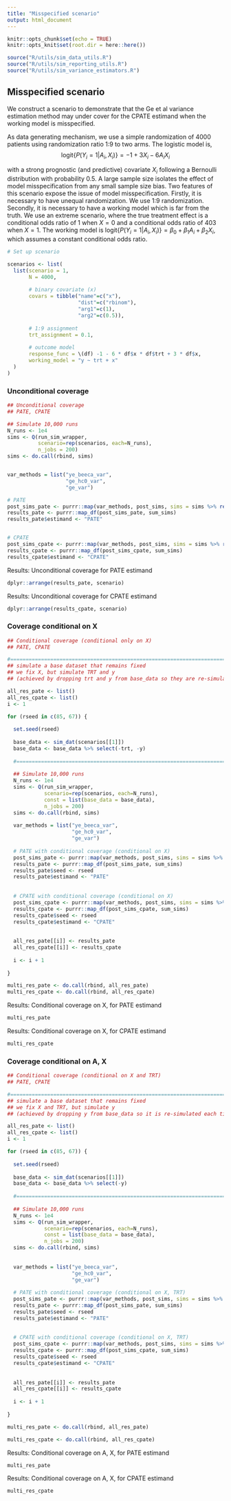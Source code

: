 ```yaml
---
title: "Misspecified scenario"
output: html_document
---
```

  
```r
knitr::opts_chunk$set(echo = TRUE)
knitr::opts_knit$set(root.dir = here::here())
```

```r
source("R/utils/sim_data_utils.R")
source("R/utils/sim_reporting_utils.R")
source("R/utils/sim_variance_estimators.R")
```

## Misspecified scenario

We construct a scenario to demonstrate that the Ge et al variance estimation method may under cover for the CPATE estimand when the working model is misspecified. 

As data generating mechanism, we use a simple randomization of 4000 patients using randomization ratio 1:9 to two arms. The logistic model is,
$$
\mathrm{logit}\{P(Y_i=1 | A_i, X_i)\}  = -1+ 3 X_i - 6 A_i X_i
$$

with a strong prognostic (and predictive) covariate $X_i$ following a Bernoulli distribution with probability $0.5$. A large sample size isolates the effect of model misspecification from any small sample size bias. Two features of this scenario expose the issue of model misspecification. Firstly, it is necessary to have unequal randomization. We use 1:9 randomization. Secondly, it is necessary to have a working model which is far from the truth.  We use an extreme scenario, where the true treatment effect is a conditional odds ratio of $1$ when $X=0$ and a conditional odds ratio of $403$ when $X=1$. The working model is $\mathrm{logit}\{P(Y_i=1 | A_i, X_i)\}  = \beta_0 + \beta_1 A_i + \beta_2 X_i$, which assumes a constant conditional odds ratio.



```r
# Set up scenario

scenarios <- list(
  list(scenario = 1, 
       N = 4000,
       
       # binary covariate (x) 
       covars = tibble("name"=c("x"),
                       "dist"=c("rbinom"),
                       "arg1"=c(1),
                       "arg2"=c(0.5)),
       
       # 1:9 assignment
       trt_assignment = 0.1,
       
       # outcome model 
       response_func = \(df) -1 - 6 * df$x * df$trt + 3 * df$x,
       working_model = "y ~ trt + x"
  )
)

```


### Unconditional coverage


```r

## Unconditional coverage 
## PATE, CPATE

## Simulate 10,000 runs
N_runs <- 1e4
sims <- Q(run_sim_wrapper, 
          scenario=rep(scenarios, each=N_runs), 
          n_jobs = 200)
sims <- do.call(rbind, sims)


var_methods = list("ye_beeca_var",
                   "ge_hc0_var",
                   "ge_var")

# PATE 
post_sims_pate <- purrr::map(var_methods, post_sims, sims = sims %>% rename(true_diff = true_diff_pate))
results_pate <- purrr::map_df(post_sims_pate, sum_sims)
results_pate$estimand <- "PATE"


# CPATE
post_sims_cpate <- purrr::map(var_methods, post_sims, sims = sims %>% rename(true_diff = true_diff_cpate))
results_cpate <- purrr::map_df(post_sims_cpate, sum_sims)
results_cpate$estimand <- "CPATE"

```

Results: Unconditional coverage for PATE estimand

```r
dplyr::arrange(results_pate, scenario)
```

Results: Unconditional coverage for CPATE estimand

```r
dplyr::arrange(results_cpate, scenario)
```


### Coverage conditional on X


```r

## Conditional coverage (conditional only on X)
## PATE, CPATE

#===============================================================================
## simulate a base dataset that remains fixed
## we fix X, but simulate TRT and y
## (achieved by dropping trt and y from base_data so they are re-simulated each time)

all_res_pate <- list()
all_res_cpate <- list()
i <- 1

for (rseed in c(85, 67)) {
  
  set.seed(rseed)
  
  base_data <- sim_dat(scenarios[[1]])
  base_data <- base_data %>% select(-trt, -y)
  
  #=============================================================================
  
  ## Simulate 10,000 runs
  N_runs <- 1e4
  sims <- Q(run_sim_wrapper, 
            scenario=rep(scenarios, each=N_runs), 
            const = list(base_data = base_data), 
            n_jobs = 200)
  sims <- do.call(rbind, sims)
  
  var_methods = list("ye_beeca_var",
                     "ge_hc0_var",
                     "ge_var")
  
  # PATE with conditional coverage (conditional on X)
  post_sims_pate <- purrr::map(var_methods, post_sims, sims = sims %>% rename(true_diff = true_diff_pate))
  results_pate <- purrr::map_df(post_sims_pate, sum_sims)
  results_pate$seed <- rseed
  results_pate$estimand <- "PATE"
  
  
  # CPATE with conditional coverage (conditional on X)
  post_sims_cpate <- purrr::map(var_methods, post_sims, sims = sims %>% rename(true_diff = true_diff_cpate))
  results_cpate <- purrr::map_df(post_sims_cpate, sum_sims)
  results_cpate$seed <- rseed
  results_cpate$estimand <- "CPATE"
  
  
  all_res_pate[[i]] <- results_pate
  all_res_cpate[[i]] <- results_cpate
  
  i <- i + 1
  
}

multi_res_pate <- do.call(rbind, all_res_pate)
multi_res_cpate <- do.call(rbind, all_res_cpate)


```

Results: Conditional coverage on X, for PATE estimand

```r
multi_res_pate
```

Results: Conditional coverage on X, for CPATE estimand

```r
multi_res_cpate
```


### Coverage conditional on A, X


```r

## Conditional coverage (conditional on X and TRT)
## PATE, CPATE

#===============================================================================
## simulate a base dataset that remains fixed
## we fix X and TRT, but simulate y
## (achieved by dropping y from base_data so it is re-simulated each time)

all_res_pate <- list()
all_res_cpate <- list()
i <- 1

for (rseed in c(85, 67)) {
  
  set.seed(rseed)
  
  base_data <- sim_dat(scenarios[[1]])
  base_data <- base_data %>% select(-y)
  
  #=============================================================================
  
  ## Simulate 10,000 runs
  N_runs <- 1e4
  sims <- Q(run_sim_wrapper, 
            scenario=rep(scenarios, each=N_runs), 
            const = list(base_data = base_data), 
            n_jobs = 200)
  sims <- do.call(rbind, sims)
  
  
  var_methods = list("ye_beeca_var",
                     "ge_hc0_var",
                     "ge_var")
  
  # PATE with conditional coverage (conditional on X, TRT)
  post_sims_pate <- purrr::map(var_methods, post_sims, sims = sims %>% rename(true_diff = true_diff_pate))
  results_pate <- purrr::map_df(post_sims_pate, sum_sims)
  results_pate$seed <- rseed
  results_pate$estimand <- "PATE"
  
  
  # CPATE with conditional coverage (conditional on X, TRT)
  post_sims_cpate <- purrr::map(var_methods, post_sims, sims = sims %>% rename(true_diff = true_diff_cpate))
  results_cpate <- purrr::map_df(post_sims_cpate, sum_sims)
  results_cpate$seed <- rseed
  results_cpate$estimand <- "CPATE"
  
  
  all_res_pate[[i]] <- results_pate
  all_res_cpate[[i]] <- results_cpate
  
  i <- i + 1
  
}

multi_res_pate <- do.call(rbind, all_res_pate)

multi_res_cpate <- do.call(rbind, all_res_cpate)

```


Results: Conditional coverage on A, X, for PATE estimand

```r
multi_res_pate
```


Results: Conditional coverage on A, X, for CPATE estimand

```r
multi_res_cpate
```





